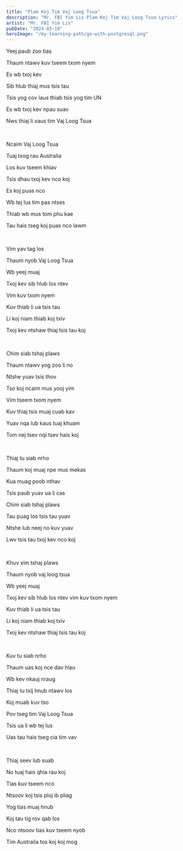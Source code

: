 ```yaml
---
title: "Plam Koj Tim Vaj Loog Tsua"
description: "Mr. FBI Yim Lis Plam Koj Tim Vaj Loog Tsua Lyrics"
artist: "Mr. FBI Yim Lis"
pubDate: "2024-03-19"
heroImage: "/my-learning-path/go-with-postgresql.png"
---
```


Yeej paub zoo tias

Thaum ntawv kuv tseem txom nyem

Es wb txoj kev

Sib hlub thiaj mus tsis tau

Tsis yog cov laus thiab tsis yog tim UN

Es wb txoj kev npau suav

Nws thiaj li xaus tim Vaj Loog Tsua

<br />

Ncaim Vaj Loog Tsua

Tuaj txog rau Australia

Los kuv tseem khiav

Tsis dhau txoj kev nco koj

Es koj puas nco

Wb tej lus tim pas ntses

Thiab wb mus tom phu kae

Tau hais tseg koj puas nco lawm

<br />

Vim yav tag los

Thaum nyob Vaj Loog Tsua

Wb yeej muaj

Txoj kev sib hlub los ntev

Vim kuv txom nyem

Kuv thiab li ua tsis tau

Li koj niam thiab koj txiv

Txoj kev ntshaw thiaj tsis tau koj

<br />

Chim siab tshaj plaws

Thaum ntawv yog zoo li no

Ntshe yuav tsis thov

Tso koj ncaim mus yooj yim

Vim tseem txom nyem

Kuv thiaj tsis muaj cuab kav

Yuav nqa lub kaus tuaj khuam

Tom nej tsev nqi tsev hais koj

<br />

Thiaj tu siab nrho

Thaum koj muaj npe mus mekas

Kua muag poob nthav

Tsis paub yuav ua li cas

Chim siab tshaj plaws

Tau puag los tsis tau yuav

Ntshe lub neej no kuv yuav

Lwv tsis tau txoj kev nco koj

<br />

Khuv xim tshaj plaws

Thaum nyob vaj loog tsua

Wb yeej muaj

Txoj kev sib hlub los ntev vim kuv txom nyem

Kuv thiab li ua tsis tau

Li koj niam thiab koj txiv

Txoj kev ntshaw thiaj tsis tau koj

<br />

Kuv tu siab nrho

Thaum uas koj nce dav hlau

Wb kev nkauj nraug

Thiaj tu txij hnub ntawv los

Koj muab kuv tso

Pov tseg tim Vaj Loog Tsua

Tsis ua li wb tej lus

Uas tau hais tseg cia tim vav

<br />

Thiaj seev lub suab

No tuaj hais qhia rau koj

Tias kuv tseem nco

Ntsoov koj tsis ploj ib pliag

Yog tias muaj hnub

Koj tau tig rov qab los

Nco ntsoov tias kuv tseem nyob

Tim Australia tos koj koj mog
